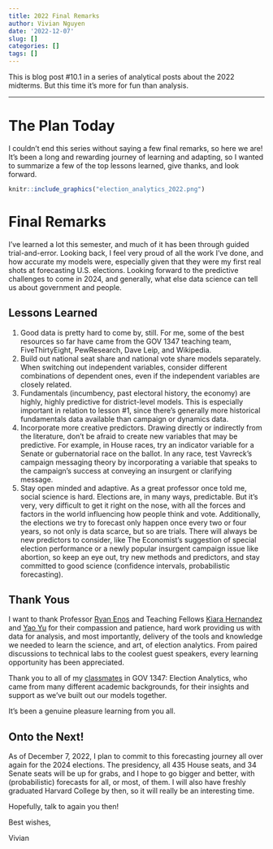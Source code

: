 ```yaml
---
title: 2022 Final Remarks
author: Vivian Nguyen
date: '2022-12-07'
slug: []
categories: []
tags: []
---
```


This is blog post #10.1 in a series of analytical posts about the 2022 midterms. But this time it's more for fun than analysis.

---

# The Plan Today
I couldn't end this series without saying a few final remarks, so here we are! It's been a long and rewarding journey of learning and adapting, so I wanted to summarize a few of the top lessons learned, give thanks, and look forward. 

```r
knitr::include_graphics("election_analytics_2022.png")
```

# Final Remarks
I've learned a lot this semester, and much of it has been through guided trial-and-error. Looking back, I feel very proud of all the work I've done, and how accurate my models were, especially given that they were my first real shots at forecasting U.S. elections. Looking forward to the predictive challenges to come in 2024, and generally, what else data science can tell us about government and people. 

## Lessons Learned 
1. Good data is pretty hard to come by, still. For me, some of the best resources so far have came from the GOV 1347 teaching team, FiveThirtyEight, PewResearch, Dave Leip, and Wikipedia. 
2. Build out national seat share and national vote share models separately. When switching out independent variables, consider different combinations of dependent ones, even if the independent variables are closely related.  
3. Fundamentals (incumbency, past electoral history, the economy) are highly, highly predictive for district-level models. This is especially important in relation to lesson #1, since there's generally more historical fundamentals data available than campaign or dynamics data. 
4. Incorporate more creative predictors. Drawing directly or indirectly from the literature, don't be afraid to create new variables that may be predictive. For example, in House races, try an indicator variable for a Senate or gubernatorial race on the ballot. In any race, test Vavreck's campaign messaging theory by incorporating a variable that speaks to the campaign's success at conveying an insurgent or clarifying message. 
5. Stay open minded and adaptive. As a great professor once told me, social science is hard. Elections are, in many ways, predictable. But it's very, very difficult to get it right on the nose, with all the forces and factors in the world influencing how people think and vote. Additionally, the elections we try to forecast only happen once every two or four years, so not only is data scarce, but so are trials. There will always be new predictors to consider, like The Economist's suggestion of special election performance or a newly popular insurgent campaign issue like abortion, so keep an eye out, try new methods and predictors, and stay committed to good science (confidence intervals, probabilistic forecasting). 

## Thank Yous
I want to thank Professor [Ryan Enos](https://www.ryandenos.com/) and Teaching Fellows [Kiara Hernandez](https://gov.harvard.edu/people/kiara-hernandez) and [Yao Yu](https://itsyaoyu.com/) for their compassion and patience, hard work providing us with data for analysis, and most importantly, delivery of the tools and knowledge we needed to learn the science, and art, of election analytics. From paired discussions to technical labs to the coolest guest speakers, every learning opportunity has been appreciated.  

Thank you to all of my [classmates](https://itsyaoyu.github.io/Harvard-ElectionAnalytics-2022/) in GOV 1347: Election Analytics, who came from many different academic backgrounds, for their insights and support as we've built out our models together. 

It's been a genuine pleasure learning from you all.

## Onto the Next! 
As of December 7, 2022, I plan to commit to this forecasting journey all over again for the 2024 elections. The presidency, all 435 House seats, and 34 Senate seats will be up for grabs, and I hope to go bigger and better, with (probabilistic) forecasts for all, or most, of them. I will also have freshly graduated Harvard College by then, so it will really be an interesting time. 

Hopefully, talk to again you then! 

Best wishes,

Vivian